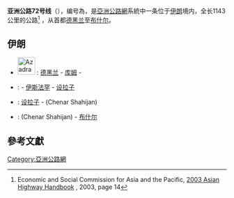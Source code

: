 
{{泛亚公路信息框
|number=72
|length={{convert|1,143|km|mi|lk=on}}
|starting_terminus={{IRN}} [[德黑兰|德黑兰]]
|ending_terminus={{IRN}} [[布什尔|布什尔]]
|countries={{IRN}}
}}

'''亚洲公路72号线'''（{{lang-en|'''Asian Highway 72'''}}），编号為{{Asian Highway nopic|72}}，是[[亞洲公路網|亞洲公路網]]系統中一条位于[[伊朗|伊朗]]境内，全长1143公里的公路<ref>Economic and Social Commission for Asia and the Pacific, [http://www.unescap.org/sites/default/files/Full%20version.pdf 2003 Asian Highway Handbook] {{Wayback|url=http://www.unescap.org/sites/default/files/Full%20version.pdf |date=20140407070358 }}, 2003, page 14</ref> ，从首都[[德黑兰|德黑兰]]至[[布什尔|布什尔]]。

==伊朗==
*[[File:Azadrah7-IR.png|40px]] {{Tsl|en|Freeway 7 (Iran)|7号高速公路}}: [[德黑兰|德黑兰]] - [[库姆|库姆]] - {{Tsl|en|Murcheh Khvort}}
*{{IR-Road|65}}: {{Tsl|en|Murcheh Khvort}} - [[伊斯法罕|伊斯法罕]] - [[设拉子|设拉子]]
*{{IR-Road|86}}: [[设拉子|设拉子]] -{{Tsl|en|Qaemiyeh}} (Chenar Shahijan)
*{{IR-Road|55}}: {{Tsl|en|Qaemiyeh}} (Chenar Shahijan) - [[布什尔|布什尔]]

== 參考文獻 ==
<references/>

{{亞洲公路網}}
{{Road-stub}}
[[Category:亞洲公路網|Category:亞洲公路網]]